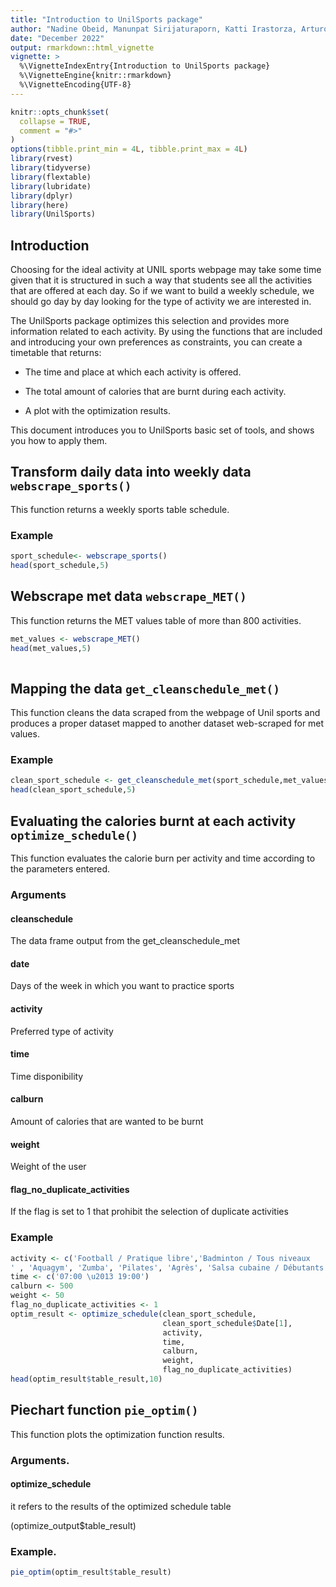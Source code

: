 ```yaml
---
title: "Introduction to UnilSports package"
author: "Nadine Obeid, Manunpat Sirijaturaporn, Katti Irastorza, Arturo Garcia Luna Beltran"
date: "December 2022"
output: rmarkdown::html_vignette
vignette: >
  %\VignetteIndexEntry{Introduction to UnilSports package}
  %\VignetteEngine{knitr::rmarkdown}
  %\VignetteEncoding{UTF-8}
---
```


```r
knitr::opts_chunk$set(
  collapse = TRUE,
  comment = "#>"
)
options(tibble.print_min = 4L, tibble.print_max = 4L)
library(rvest)
library(tidyverse)
library(flextable)
library(lubridate)
library(dplyr)
library(here)
library(UnilSports)
```



## Introduction
   Choosing for the ideal activity at UNIL sports webpage may take some time given that it is structured in such a way that students see all the activities that are offered at each day. So if we want to build a weekly schedule, we should go day by day looking for the type of activity we are interested in.
   
   The UnilSports package optimizes this selection and provides more information related to each activity. By using the functions that are included and introducing your own preferences as constraints, you can create a timetable that returns:
   
* The time and place at which each activity is offered.

* The total amount of calories that are burnt during each activity.

* A plot with the optimization results.
     
This document introduces you to UnilSports basic set of tools, and shows you how to apply them.
  

## Transform daily data into weekly data `webscrape_sports()`
  This function returns a weekly sports table schedule.
  
  
  
### Example
```r
sport_schedule<- webscrape_sports()
head(sport_schedule,5)

```
  
## Webscrape met data `webscrape_MET()`
 This function returns the MET values table of more than 800 activities.
   
```r
met_values <- webscrape_MET()
head(met_values,5)
 
```

## Mapping the data `get_cleanschedule_met()`
  This function cleans the data scraped from the webpage of Unil sports and produces a proper dataset mapped to another dataset web-scraped for met values. 
  
  
  
### Example
  
```r
clean_sport_schedule <- get_cleanschedule_met(sport_schedule,met_values)
head(clean_sport_schedule,5)
```

## Evaluating the calories burnt at each activity `optimize_schedule()`

This function evaluates the calorie burn per activity and time according to the parameters entered.  

### Arguments

#### cleanschedule

   The data frame output from the get_cleanschedule_met
   
   
#### date

   Days of the week in which you want to practice sports
   
   
#### activity

   Preferred type of activity
   
   
#### time

   Time disponibility
   
   
#### calburn

   Amount of calories that are wanted to be burnt
   
   
#### weight

   Weight of the user
   
#### flag_no_duplicate_activities
  If the flag is set to 1 that prohibit the selection of duplicate activities
   
### Example
```r
activity <- c('Football / Pratique libre','Badminton / Tous niveaux
' , 'Aquagym', 'Zumba', 'Pilates', 'Agrès', 'Salsa cubaine / Débutants')
time <- c('07:00 \u2013 19:00')
calburn <- 500
weight <- 50
flag_no_duplicate_activities <- 1
optim_result <- optimize_schedule(clean_sport_schedule,
                                  clean_sport_schedule$Date[1], 
                                  activity,
                                  time, 
                                  calburn,
                                  weight,
                                  flag_no_duplicate_activities)
head(optim_result$table_result,10)
```


## Piechart function `pie_optim()`
  This function plots the optimization function results.

### Arguments.
   
#### optimize_schedule
   it refers to the results of the optimized schedule table
   
   (optimize_output$table_result)
  
### Example.
```r
pie_optim(optim_result$table_result)
```